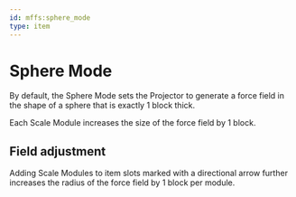 ```yaml
---
id: mffs:sphere_mode
type: item
---
```


# Sphere Mode

By default, the Sphere Mode sets the Projector to generate a force field in the shape of a sphere that is exactly 1
block thick.

Each Scale Module increases the size of the force field by 1 block.

<PrefabObtaining />

## Field adjustment

Adding Scale Modules to item slots marked with a directional arrow further increases the radius of the force field by 1
block per module.

